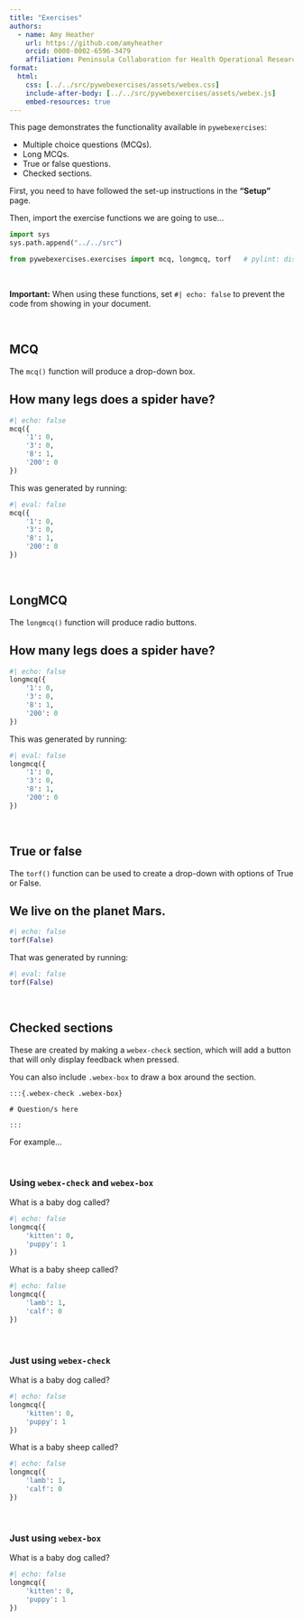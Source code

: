 ```yaml
---
title: "Exercises"
authors:
  - name: Amy Heather
    url: https://github.com/amyheather
    orcid: 0000-0002-6596-3479
    affiliation: Peninsula Collaboration for Health Operational Research and Data Science (PenCHORD), University of Exeter Medical School
format: 
  html:
    css: [../../src/pywebexercises/assets/webex.css]
    include-after-body: [../../src/pywebexercises/assets/webex.js]
    embed-resources: true 
---
```


This page demonstrates the functionality available in `pywebexercises`:

* Multiple choice questions (MCQs).
* Long MCQs.
* True or false questions.
* Checked sections.

First, you need to have followed the set-up instructions in the **"Setup"** page.

Then, import the exercise functions we are going to use...

```python
import sys
sys.path.append("../../src")

from pywebexercises.exercises import mcq, longmcq, torf   # pylint: disable=wrong-import-position,import-error
```

<br>

**Important:** When using these functions, set `#| echo: false` to prevent the code from showing in your document.

<br>

## MCQ

The `mcq()` function will produce a drop-down box.

:::{.callout-note}

## How many legs does a spider have?

```python
#| echo: false
mcq({
    '1': 0,
    '3': 0,
    '8': 1,
    '200': 0
})
```

:::

This was generated by running:

```python
#| eval: false
mcq({
    '1': 0,
    '3': 0,
    '8': 1,
    '200': 0
})
```

<br>

## LongMCQ

The `longmcq()` function will produce radio buttons.

:::{.callout-note}

## How many legs does a spider have?

```python
#| echo: false
longmcq({
    '1': 0,
    '3': 0,
    '8': 1,
    '200': 0
})
```

:::

This was generated by running:

```python
#| eval: false
longmcq({
    '1': 0,
    '3': 0,
    '8': 1,
    '200': 0
})
```

<br>

## True or false

The `torf()` function can be used to create a drop-down with options of True or False.

:::{.callout-note}

## We live on the planet Mars.

```python
#| echo: false
torf(False)
```

:::

That was generated by running:

```python
#| eval: false
torf(False)
```

<br>

## Checked sections

These are created by making a `webex-check` section, which will add a button that will only display feedback when pressed.

You can also include `.webex-box` to draw a box around the section.

```
:::{.webex-check .webex-box}

# Question/s here

:::
```

For example...

<br>

### Using `webex-check` and `webex-box`

:::{.webex-check .webex-box}

What is a baby dog called?

```python
#| echo: false
longmcq({
    'kitten': 0,
    'puppy': 1
})
```

What is a baby sheep called?

```python
#| echo: false
longmcq({
    'lamb': 1,
    'calf': 0
})
```

:::

<br>

### Just using `webex-check`

:::{.webex-check}

What is a baby dog called?

```python
#| echo: false
longmcq({
    'kitten': 0,
    'puppy': 1
})
```

What is a baby sheep called?

```python
#| echo: false
longmcq({
    'lamb': 1,
    'calf': 0
})
```

:::

<br>

### Just using `webex-box`

:::{.webex-box}

What is a baby dog called?

```python
#| echo: false
longmcq({
    'kitten': 0,
    'puppy': 1
})
```

:::